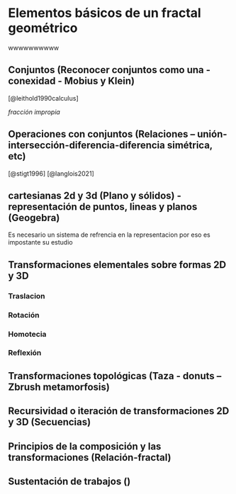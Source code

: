 \mainmatter

# Elementos básicos de un fractal geométrico
wwwwwwwwww

## Conjuntos (Reconocer conjuntos como una \emph{forma} - conexidad - Mobius y Klein)
<!--
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
https://github.com/cli/cli/blob/trunk/docs/install_linux.md
-->
[@leithold1990calculus]

*fracción impropia* \index{fracción impropia}


## Operaciones con conjuntos (Relaciones -- unión-intersección-diferencia-diferencia simétrica, etc)

[@stigt1996]
[@langlois2021]

## \emph{Coordenadas} cartesianas 2d y 3d (Plano y sólidos) - representación de puntos, lineas y planos (Geogebra)

Es necesario un sistema de refrencia en la representacion por eso es impostante su estudio

## Transformaciones elementales sobre formas 2D y 3D

### Traslacion
### Rotación
### Homotecia
### Reflexión

## Transformaciones topológicas (Taza - donuts -- Zbrush metamorfosis)

## Recursividad o iteración de transformaciones 2D y 3D (Secuencias)

## Principios de la composición y las transformaciones (Relación-fractal)         

## Sustentación de trabajos (\emph{Objeto fractal, geométrico digital o manual})
